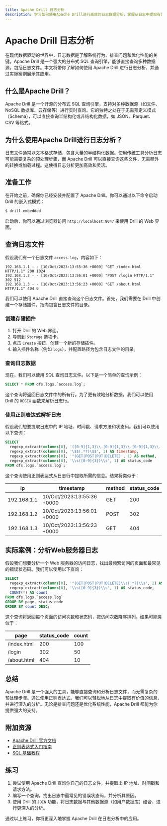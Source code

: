 ```yaml
---
title: Apache Drill 日志分析
description: 学习如何使用Apache Drill进行高效的日志数据分析，掌握从日志中提取有价值信息的技巧。
---
```


# Apache Drill 日志分析

在现代数据驱动的世界中，日志数据是了解系统行为、排查问题和优化性能的关键。Apache Drill 是一个强大的分布式 SQL 查询引擎，能够直接查询多种数据源，包括日志文件。本文将带你了解如何使用 Apache Drill 进行日志分析，并通过实际案例展示其应用。

## 什么是Apache Drill？

Apache Drill 是一个开源的分布式 SQL 查询引擎，支持对多种数据源（如文件、NoSQL 数据库、云存储等）进行实时查询。它的独特之处在于无需预定义模式（Schema），可以直接查询半结构化或非结构化数据，如 JSON、Parquet、CSV 等格式。

## 为什么使用Apache Drill进行日志分析？

日志文件通常以文本格式存储，包含大量的半结构化数据。使用传统工具分析日志可能需要复杂的预处理步骤，而 Apache Drill 可以直接查询这些文件，无需额外的转换或加载过程。这使得日志分析更加高效和灵活。

## 准备工作

在开始之前，确保你已经安装并配置了 Apache Drill。你可以通过以下命令启动 Drill 的嵌入式模式：

```bash
$ drill-embedded
```

启动后，你可以通过浏览器访问 `http://localhost:8047` 来使用 Drill 的 Web 界面。

## 查询日志文件

假设我们有一个日志文件 `access.log`，内容如下：

```
192.168.1.1 - - [10/Oct/2023:13:55:36 +0000] "GET /index.html HTTP/1.1" 200 1024
192.168.1.2 - - [10/Oct/2023:13:56:01 +0000] "POST /login HTTP/1.1" 302 512
192.168.1.3 - - [10/Oct/2023:13:56:23 +0000] "GET /about.html HTTP/1.1" 404 0
```

我们可以使用 Apache Drill 直接查询这个日志文件。首先，我们需要在 Drill 中创建一个存储插件，指向包含日志文件的目录。

### 创建存储插件

1. 打开 Drill 的 Web 界面。
2. 导航到 `Storage` 选项卡。
3. 点击 `Create` 按钮，创建一个新的存储插件。
4. 输入插件名称（例如 `logs`），并配置路径为包含日志文件的目录。

### 查询日志数据

现在，我们可以使用 SQL 查询日志文件。以下是一个简单的查询示例：

```sql
SELECT * FROM dfs.logs.`access.log`;
```

这个查询将返回日志文件中的所有行。为了更有效地分析数据，我们可以使用 Drill 的 `REGEX` 函数来解析日志行。

### 使用正则表达式解析日志

假设我们想要提取日志中的 IP 地址、时间戳、请求方法和状态码。我们可以使用以下查询：

```sql
SELECT
  regexp_extract(columns[0], '([0-9]{1,3}\\.[0-9]{1,3}\\.[0-9]{1,3}\\.[0-9]{1,3})', 1) AS ip,
  regexp_extract(columns[0], '\$$(.*?)\$$', 1) AS timestamp,
  regexp_extract(columns[0], '"(GET|POST|PUT|DELETE)', 1) AS method,
  regexp_extract(columns[0], '\\s([0-9]{3})\\s', 1) AS status_code
FROM dfs.logs.`access.log`;
```

这个查询使用正则表达式从日志行中提取所需的信息。结果将类似于：

| ip         | timestamp                | method | status_code |
|------------|--------------------------|--------|-------------|
| 192.168.1.1| 10/Oct/2023:13:55:36 +0000| GET    | 200         |
| 192.168.1.2| 10/Oct/2023:13:56:01 +0000| POST   | 302         |
| 192.168.1.3| 10/Oct/2023:13:56:23 +0000| GET    | 404         |

## 实际案例：分析Web服务器日志

假设我们想要分析一个 Web 服务器的访问日志，找出最频繁访问的页面和最常见的错误状态码。我们可以使用以下查询：

```sql
SELECT
  regexp_extract(columns[0], '"(GET|POST|PUT|DELETE)\\s(.*?)\\s', 2) AS page,
  regexp_extract(columns[0], '\\s([0-9]{3})\\s', 1) AS status_code,
  COUNT(*) AS count
FROM dfs.logs.`access.log`
GROUP BY page, status_code
ORDER BY count DESC;
```

这个查询将返回每个页面的访问次数和状态码，按访问次数降序排列。结果可能类似于：

| page         | status_code | count |
|--------------|-------------|-------|
| /index.html  | 200         | 100   |
| /login       | 302         | 50    |
| /about.html  | 404         | 10    |

## 总结

Apache Drill 是一个强大的工具，能够直接查询和分析日志文件，而无需复杂的预处理步骤。通过使用正则表达式，我们可以轻松地从日志中提取有价值的信息，并进行深入的分析。无论是排查问题还是优化系统性能，Apache Drill 都能为你提供强大的支持。

## 附加资源

- [Apache Drill 官方文档](https://drill.apache.org/docs/)
- [正则表达式入门指南](https://www.regular-expressions.info/)
- [SQL 基础教程](https://www.w3schools.com/sql/)

## 练习

1. 尝试使用 Apache Drill 查询你自己的日志文件，并提取出 IP 地址、时间戳和请求方法。
2. 编写一个查询，找出日志中最常见的错误状态码，并分析其原因。
3. 使用 Drill 的 `JOIN` 功能，将日志数据与其他数据源（如用户数据库）结合，进行更深入的分析。

通过以上练习，你将更深入地掌握 Apache Drill 在日志分析中的应用。